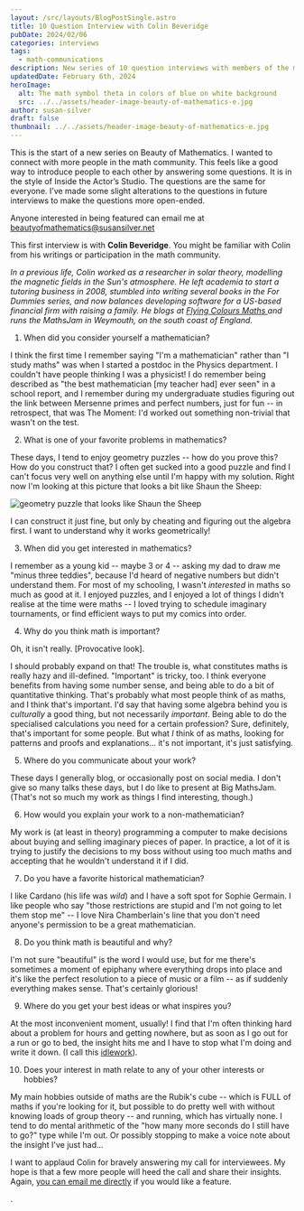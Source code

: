 ```yaml
---
layout: /src/layouts/BlogPostSingle.astro
title: 10 Question Interview with Colin Beveridge
pubDate: 2024/02/06
categories: interviews
tags:
  - math-communications
description: New series of 10 question interviews with members of the math community. 
updatedDate: February 6th, 2024
heroImage:
  alt: The math symbol theta in colors of blue on white background
  src: ../../assets/header-image-beauty-of-mathematics-e.jpg
author: susan-silver
draft: false
thumbnail: ../../assets/header-image-beauty-of-mathematics-e.jpg
---
```

This is the start of a new series on Beauty of Mathematics. I wanted to connect with more people in the math community. This feels like a good way to introduce people to each other by answering some questions. It is in the style of Inside the Actor’s Studio. The questions are the same for everyone. I’ve made some slight alterations to the questions in future interviews to make the questions more open-ended. 

Anyone interested in being featured can email me at [beautyofmathematics@susansilver.net](mailto:beautyofmathematics@susansilver.net)

This first interview is with **Colin Beveridge**. You might be familiar with Colin from his writings or participation in the math community. 

_In a previous life, Colin worked as a researcher in solar theory, modelling the magnetic fields in the Sun's atmosphere. He left academia to start a tutoring business in 2008, stumbled into writing several books in the *For Dummies* series, and now balances developing software for a US-based financial firm with raising a family. He blogs at [Flying Colours Maths ](https://blog.flyingcoloursmaths.co.uk/blog/)and runs the MathsJam in Weymouth, on the south coast of England._



1. When did you consider yourself a mathematician?

I think the first time I remember saying "I'm a mathematician" rather than "I study maths" was when I started a postdoc in the Physics department. I couldn't have people thinking I was a physicist! I do remember being described as "the best mathematician [my teacher had] ever seen" in a school report, and I remember during my undergraduate studies figuring out the link between Mersenne primes and perfect numbers, just for fun -- in retrospect, that was The Moment: I'd worked out something non-trivial that wasn't on the test.



2. What is one of your favorite problems in mathematics?

These days, I tend to enjoy geometry puzzles -- how do you prove this? How do you construct that? I often get sucked into a good puzzle and find I can't focus very well on anything else until I'm happy with my solution. Right now I'm looking at this picture that looks a bit like Shaun the Sheep:


![geometry puzzle that looks like Shaun the Sheep](../../assets/Shaun-the-Sheep.png "Shaun the Sheep?")


I can construct it just fine, but only by cheating and figuring out the algebra first. I want to understand why it works geometrically!



3. When did you get interested in mathematics?

I remember as a young kid -- maybe 3 or 4 -- asking my dad to draw me "minus three teddies", because I'd heard of negative numbers but didn't understand them. For most of my schooling, I wasn't *interested* in maths so much as good at it. I enjoyed puzzles, and I enjoyed a lot of things I didn't realise at the time were maths -- I loved trying to schedule imaginary tournaments, or find efficient ways to put my comics into order.



4. Why do you think math is important?

Oh, it isn't really. [Provocative look].

I should probably expand on that! The trouble is, what constitutes maths is really hazy and ill-defined. "Important" is tricky, too. I think everyone benefits from having some number sense, and being able to do a bit of quantitative thinking. That's probably what most people think of as maths, and I think that's important. I'd say that having some algebra behind you is *culturally* a good thing, but not necessarily *important*.  Being able to do the specialised calculations you need for a certain profession? Sure, definitely, that's important for some people. But what *I* think of as maths, looking for patterns and proofs and explanations... it's not important, it's just satisfying.



5. Where do you communicate about your work?

These days I generally blog, or occasionally post on social media. I don't give so many talks these days, but I do like to present at Big MathsJam. (That's not so much my work as things I find interesting, though.)



6. How would you explain your work to a non-mathematician?

My work is (at least in theory) programming a computer to make decisions about buying and selling imaginary pieces of paper. In practice, a lot of it is trying to justify the decisions to my boss without using too much maths and accepting that he wouldn't understand it if I did.



7. Do you have a favorite historical mathematician?

I like Cardano (his life was *wild*) and I have a soft spot for Sophie Germain. I like people who say "those restrictions are stupid and I'm not going to let them stop me" -- I love Nira Chamberlain's line that you don't need anyone's permission to be a great mathematician.



8. Do you think math is beautiful and why?

I'm not sure "beautiful" is the word I would use, but for me there's sometimes a moment of epiphany where everything drops into place and it's like the perfect resolution to a piece of music or a film -- as if suddenly everything makes sense. That's certainly glorious!



9. Where do you get your best ideas or what inspires you?

At the most inconvenient moment, usually! I find that I'm often thinking hard about a problem for hours and getting nowhere, but as soon as I go out for a run or go to bed, the insight hits me and I have to stop what I'm doing and write it down. (I call this [idlework](https://www.flyingcoloursmaths.co.uk/in-praise-of-idlework/)).



10. Does your interest in math relate to any of your other interests or hobbies?

My main hobbies outside of maths are the Rubik's cube -- which is FULL of maths if you're looking for it, but possible to do pretty well with without knowing loads of group theory -- and running, which has virtually none. I tend to do mental arithmetic of the "how many more seconds do I still have to go?" type while I'm out. Or possibly stopping to make a voice note about the insight I've just had...

I want to applaud Colin for bravely answering my call for interviewees. My hope is that a few more people will heed the call and share their insights. Again, [you can email me directly](mailto:beautyofmathematics@susansilver.net) if you would like a feature. 

. 
